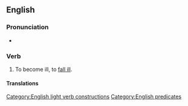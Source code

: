 ==English==

===Pronunciation===
* {{audio|en|En-au-take ill.ogg|Audio (AU)}}

===Verb===
{{en-verb|take<,,took,taken> ill}}

# {{lb|en|intransitive|idiomatic}} To become ill, to [[fall ill]].

====Translations====
{{trans-see|to become ill|fall ill}}

[[Category:English light verb constructions]]
[[Category:English predicates]]
